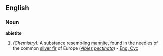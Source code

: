 ==English==

===Noun===
'''abietite'''

# ''(Chemistry):'' A substance resembling [[mannite]], found in the needles of the common [[silver fir]] of Europe (''[[Abies pectinata]]'') - [[Eng. Cyc]]